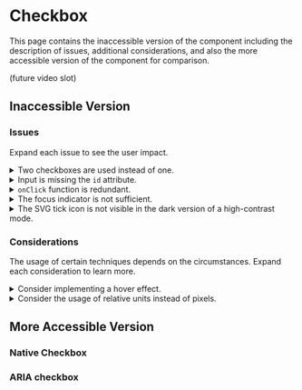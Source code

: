 

# Checkbox

This page contains the inaccessible version of the component including the description of issues, additional considerations, and also the more accessible version of the component for comparison.

(future video slot)

## Inaccessible Version

<PreviewWrapper title="Inaccessible checkbox" codeHref="https://codesandbox.io/s/inaccessible-checkbox-78h12u">
  <Checkbox />
</PreviewWrapper>

### Issues

Expand each issue to see the user impact.

<details>
  <summary>Two checkboxes are used instead of one.</summary>
  A custom checkbox can be created either by using a visually hidden native checkbox or using ARIA and JavaScript. But only one of these approaches should be used.
  <br /><br />
  When using the native checkbox, no JavaScript or ARIA (such as <code>aria-checked</code>) is needed because the checkbox is just hidden behind the box but still focusable and interactive, therefore its functionality is still available. When the state needs to be controlled for example in a React application, then utilize the <code>checked</code> attribute.
  <br /><br />
  When using ARIA with JavaScript, the element must have:

  <ul>
    <li><code>role=&quot;checkbox&quot;</code> for assistive technologies to treat it like a checkbox</li>
    <li><code>tabindex=&quot;0&quot;</code> to be focusable</li>
    <li><code>aria-checked</code> to represent the state</li>
    <li><code>click</code> and <code>keydown</code> (Space character) events to be interactive</li>
  </ul>
</details>
<details>
  <summary>Input is missing the <code>id</code> attribute.</summary>
  The <code>for</code> attribute of a <code>&lt;label&gt;</code> element expects an ID of an input field to provide an <a href="/docs/wcag-documents/glossary-of-terms#accessible-name">accessible name</a> and also make the label itself clickable. The input, however, uses only the <code>name</code> attribute, which does not create the relationship. The ID must be present on the input, otherwise, users of assistive technologies, such as <a href="/docs/wcag-documents/glossary-of-terms#screen-reader">screen readers</a>, would not know the checkbox label.
</details>
<details>
  <summary><code>onClick</code> function is redundant.</summary>
  When a <code>&lt;label&gt;</code> is connected to the input field with ID, then it becomes clickable automatically and controls the state of the checkbox.
  <br /><br />
  When the checkbox is made with ARIA, the accessible name is computed from the contents of the <code>&lt;div role=&quot;checkbox&quot;&gt;
  </code>.
</details>
<details>
  <summary>The focus indicator is not sufficient.</summary>
  Changing the one-pixel wide input border to a grey color on focus is almost invisible indicator in this case.
</details>
<details>
  <summary>The SVG tick icon is not visible in the dark version of a high-contrast mode.</summary>
  All sighted users must see the tick icon to identify whether the checkbox is checked or not.
</details>

### Considerations

The usage of certain techniques depends on the circumstances. Expand each consideration to learn more.

<details>
  <summary>Consider implementing a hover effect.</summary>
  It is easier for sighted mouse users to perceive that checkboxes with labels are interactive when the user interface reacts to the hover effect. Changing the background color or border is usually a good indicator.
</details>
<details>
  <summary>Consider the usage of relative units instead of pixels.</summary>
  While not needed for conformance, if users change their text size, the checkbox size does not change. It might be also hard for users to select or find a small checkbox when the text size is very large. By using relative units instead of pixels, the size of the checkbox will adapt to the text size.
</details>

## More Accessible Version

### Native Checkbox

<PreviewWrapper title="More accessible native checkbox" codeHref="https://codesandbox.io/s/accessible-checkbox-lc0ytb">
  <AccessibleCheckbox />
</PreviewWrapper>

### ARIA checkbox

<PreviewWrapper title="More accessible ARIA checkbox" codeHref="https://codesandbox.io/s/accessible-aria-checkbox-kjmbkh">
  <AccessibleAriaCheckbox />
</PreviewWrapper>

